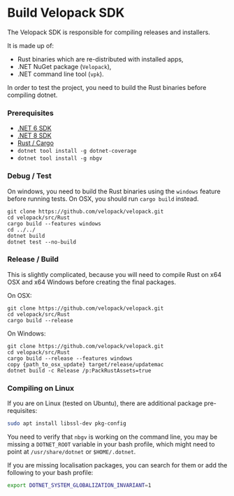 # Build Velopack SDK
<AppliesTo all />
The Velopack SDK is responsible for compiling releases and installers.

It is made up of:
- Rust binaries which are re-distributed with installed apps, 
- .NET NuGet package (`Velopack`), 
- .NET command line tool (`vpk`). 

In order to test the project, you need to build the Rust binaries before compiling dotnet.   

### Prerequisites
 - [.NET 6 SDK](https://dotnet.microsoft.com/download/dotnet/6.0)
 - [.NET 8 SDK](https://dotnet.microsoft.com/download/dotnet/8.0)
 - [Rust / Cargo](https://www.rust-lang.org/tools/install)
 - `dotnet tool install -g dotnet-coverage`
 - `dotnet tool install -g nbgv`

### Debug / Test
On windows, you need to build the Rust binaries using the `windows` feature before running tests. On OSX, you should run `cargo build` instead. 

```shell
git clone https://github.com/velopack/velopack.git
cd velopack/src/Rust
cargo build --features windows
cd ../../
dotnet build
dotnet test --no-build
```

### Release / Build
This is slightly complicated, because you will need to compile Rust on x64 OSX and x64 Windows before creating the final packages.

On OSX:
```shell
git clone https://github.com/velopack/velopack.git
cd velopack/src/Rust
cargo build --release
```

On Windows:
```shell
git clone https://github.com/velopack/velopack.git
cd velopack/src/Rust
cargo build --release --features windows
copy {path_to_osx_update} target/release/updatemac
dotnet build -c Release /p:PackRustAssets=true
```

### Compiling on Linux
If you are on Linux (tested on Ubuntu), there are additional package pre-requisites:
```sh
sudo apt install libssl-dev pkg-config 
```
You need to verify that `nbgv` is working on the command line, you may be missing a `DOTNET_ROOT` variable in your bash profile, which might need to point at `/usr/share/dotnet` or `$HOME/.dotnet`. 

If you are missing localisation packages, you can search for them or add the following to your bash profile:

```bash
export DOTNET_SYSTEM_GLOBALIZATION_INVARIANT=1
```